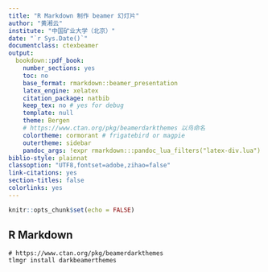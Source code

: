 ```yaml
---
title: "R Markdown 制作 beamer 幻灯片"
author: "黄湘云"
institute: "中国矿业大学（北京）"
date: "`r Sys.Date()`"
documentclass: ctexbeamer
output: 
  bookdown::pdf_book: 
    number_sections: yes
    toc: no
    base_format: rmarkdown::beamer_presentation
    latex_engine: xelatex
    citation_package: natbib
    keep_tex: no # yes for debug
    template: null
    theme: Bergen
    # https://www.ctan.org/pkg/beamerdarkthemes 以鸟命名
    colortheme: cormorant # frigatebird or magpie
    outertheme: sidebar
    pandoc_args: !expr rmarkdown:::pandoc_lua_filters("latex-div.lua")
biblio-style: plainnat
classoption: "UTF8,fontset=adobe,zihao=false"
link-citations: yes
section-titles: false
colorlinks: yes
---
```


```r
knitr::opts_chunk$set(echo = FALSE)
```

## R Markdown


```
# https://www.ctan.org/pkg/beamerdarkthemes
tlmgr install darkbeamerthemes
```
